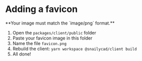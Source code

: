 
# Adding a favicon

<Callout type="warning" emoji="⚠">
  **Your image must match the `image/png` format.**
</Callout>

1. Open the `packages/client/public` folder
2. Paste your favicon image in this folder
3. Name the file `favicon.png`
4. Rebuild the client: `yarn workspace @snailycad/client build`
5. All done!
